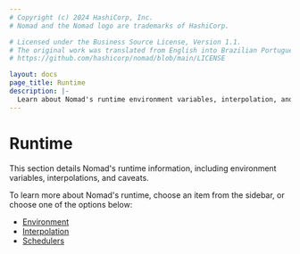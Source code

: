 ```yaml
---
# Copyright (c) 2024 HashiCorp, Inc.
# Nomad and the Nomad logo are trademarks of HashiCorp.

# Licensed under the Business Source License, Version 1.1.
# The original work was translated from English into Brazilian Portuguese.
# https://github.com/hashicorp/nomad/blob/main/LICENSE

layout: docs
page_title: Runtime
description: |-
  Learn about Nomad's runtime environment variables, interpolation, and schedulers.
---
```


# Runtime

This section details Nomad's runtime information, including environment
variables, interpolations, and caveats.

To learn more about Nomad's runtime, choose an item from the sidebar, or choose
one of the options below:

- [Environment](/nomad/docs/runtime/environment)
- [Interpolation](/nomad/docs/runtime/interpolation)
- [Schedulers](/nomad/docs/schedulers)
